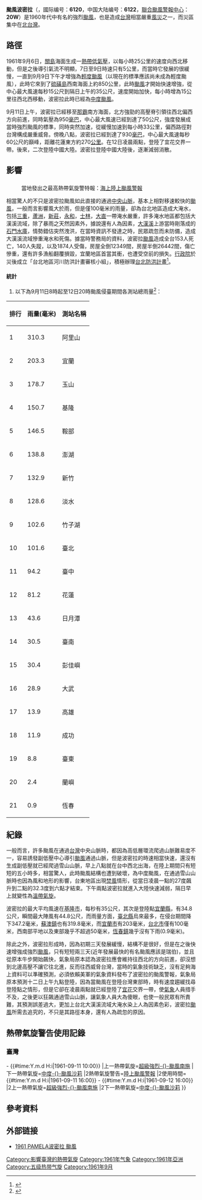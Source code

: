 {{NoteTA
|G1=TyphoonOld
|T=zh-mo:颱風柏美娜 (1961年); zh-cn:超强台风柏美娜 (1961年); zh-hk:超強颱風柏美娜 (1961年); zh-tw:強烈颱風波密拉 (1961年)
|1=zh-mo:颱風柏美娜; zh-cn:超强台风柏美娜; zh-hk:超強颱風柏美娜; zh-tw:強烈颱風波密拉
|2=zh-mo:柏美娜; zh-cn:柏美娜; zh-hk:柏美娜; zh-tw:波密拉
}}
{{Redirect2|波密拉颱風|其他同名颱風|颱風波密拉}}
{{颱風基礎資訊
|颱風名稱              = 颱風波密拉
|外文名稱              = Typhoon Pamela
|外文語言              = 英語
|十分鐘平均風速JMA      = 
|二分鐘平均風速         = 79|NMC=m/s
|一分鐘平均風速         = 155|SSHS=knot<!--JTWC-->
|一分鐘平均風速CWB      = 65|CWB=m/s
|代表圖像              = 
|代表圖像名稱          = 
|形成日期              = 1961年9月8日
|消散日期              = 1961年9月12日
|最低氣壓              = 915
|財產損失              = 500萬[[美元|美元]] 
|死傷人數              = {{TWN}}158死121失蹤
|影響地區              = [[File:Flag_of_US_Occupied_Ryukyu_Islands.svg|22px]] [[美國統治琉球時期|美治琉球]]<br>{{TWN}}<br>{{CHNML}}<!--影響地區只用{{CHNML}}就可以，因為影響的地區並不是影響的省份-->
|備註                  = 
|颱風路徑圖            = Pamela 1961 track.png
|風季年份              = 1961
|風季位置              = 太平洋
}}
'''颱風波密拉'''（{{lang-en|'''Typhoon Pamela'''}}，國际编号：'''6120'''，中国大陆编号：'''6122'''，[[聯合颱風警報中心|聯合颱風警報中心]]：'''20W'''）是1960年代中有名的強烈[[颱風|颱風]]，也是造成[[台灣|台灣]]相當嚴重[[風災|風災]]之一，而災區集中在[[北台灣|北台灣]]。

==路徑==
1961年9月6日，[[關島|關島]]海面生成一[[熱帶低氣壓|熱帶低氣壓]]，以每小時25公里的速度向西北移動，但是之後導引氣流不明顯，7日至9日時速只有5公里，而當時它發展的很緩慢，一直到9月9日下午才增強為[[輕度颱風|輕度颱風]]（以現在的標準應該尚未成為輕度颱風），此時它來到了[[硫磺島|硫磺島]]西南海面上約850公里，此時[[颱風|颱風]]才開始快速增強，從中心最大風速每秒15公尺到隔日上午的35公尺，速度開始加快，每小時增為15公里往西北西移動，波密拉此時已經為[[中度颱風|中度颱風]]。

9月11日上午，波密拉已經移至[[那霸|那霸]]南方海面，北方強勁的高壓脊引領往西北偏西方向前進，同時氣壓為950[[毫巴|毫巴]]，中心最大風速已經到達了50公尺，強度發展成當時強烈颱風的標準，同時突然加速，從緩慢加速到每小時33公里，偏西路徑對台灣構成嚴重威脅。傍晚八點，波密拉已經到達了930[[毫巴|毫巴]]，中心最大風速每秒60公尺的巔峰，距離花蓮東方約270[[公里|公里]]。在12日凌晨兩點，登陸了宜花交界一帶。後來，二次登陸中國大陸。波密拉登陸中國大陸後，逐漸減弱消散。

==影響==

==={{TWN}}===
{{TWTY Wind|avg|彭佳嶼=34.6|基隆=35|臺北=26.2|新竹=33.4|宜蘭=34.8|花蓮=23|成功=20.5|臺東=18.2|大武=9.3|蘭嶼=25.7|臺中=17.8|臺南=13.5|高雄=17.2|恆春=15.7|澎湖=28|Remark=新竹氣象站測得自1949年以來最大持續風力紀錄}}
{{TWTY Wind|gust|彭佳嶼=42|基隆=42.5|臺北=37.4|新竹=42.7|宜蘭=44.8|花蓮=27.2|成功=26.9|臺東=22.3|大武=20.1|蘭嶼=35.2|臺中=30.7|臺南=26.6|恆春=18.3|澎湖=34.2|Remark=新竹氣象站測得自1949年以來最大陣風紀錄}}
:當地發出之最高熱帶氣旋警特報：[[海上颱風警報|海上]][[陸上颱風警報|陸上颱風警報]]
相當驚人的不只是波密拉颱風如此直接的通過[[中央山脈|中央山脈]]，基本上相對移速較快的[[颱風|颱風]]，一般而言影響風大於雨，但是僅100毫米的雨量，卻為台北地區造成大淹水，包括[[三重區|三重]]，[[蘆洲區|蘆洲]]，[[新莊區|新莊]]，[[永和區|永和]]，[[士林區|士林]]，[[大直|大直]]一帶淹水嚴重，許多淹水地區都包括大漢溪流域，除了暴雨之天然因素外，據說還有人為因素，[[大漢溪|大漢溪]]上游當時剛落成的[[石門水庫_(臺灣)|石門水庫]]，情勢錯估突然洩洪，在當時資訊不發達之時，民眾疏忽而未防備，造成大漢溪流域慘重淹水和死傷。據當時警務局的資料，波密拉[[颱風|颱風]]造成全台153人死亡，140人失蹤，以及1874人受傷，房屋全倒12349間，房屋半倒26442間，傷亡慘重，還有許多漁船翻覆損毀，宜蘭地區首當其衝，也遭受空前的損失。[[行政院|行政院]]於災後成立「台北地區河川防洪計畫審核小組」，積極辦理[[台北防洪計畫|台北防洪計畫]]<ref>{{cite web |author1=楊學涑 |title=台北地區防洪計畫紀要 |url=http://www.hydraulic.org.tw/new/upfile/post/台北地區防洪計畫紀要-楊學涑.pdf |website=水利技師公會聯合資訊網 |archiveurl=https://web.archive.org/web/20190926001812/http://www.hydraulic.org.tw/new/upfile/post/%E5%8F%B0%E5%8C%97%E5%9C%B0%E5%8D%80%E9%98%B2%E6%B4%AA%E8%A8%88%E7%95%AB%E7%B4%80%E8%A6%81-%E6%A5%8A%E5%AD%B8%E6%B6%91.pdf |archivedate=2019-09-26 |dead-url=no |page=5 |access-date=2019-11-17 }}</ref>。
====統計====
{{臺灣颱風風速紀錄}}
#以下為9月11日8時起至12日20時颱風侵臺期間各測站總雨量<ref>{{Cite web |url=http://rdc11.cwb.gov.tw/TDB/ntdb/pageControl/typhoon?year=1961&num=196120&name=PAMELA&from_warning=true |title=1961 年波密拉(PAMELA)颱風 |access-date=2016-07-10 |archive-url=https://web.archive.org/web/20160816084657/http://rdc11.cwb.gov.tw/TDB/ntdb/pageControl/typhoon?year=1961&num=196120&name=PAMELA&from_warning=true |archive-date=2016-08-16 |dead-url=yes }}</ref>：
{| class="wikitable sortable"
|-
! 排行 !! 雨量(毫米) !! 測站名稱 
|-
|1||310.3||阿里山
|-
|2||203.3||宜蘭
|-
|3||178.7||玉山
|-
|4||150.7||基隆
|-
|5||146.5||鞍部
|-
|6||138.8||澎湖
|-
|7||132.9||新竹
|-
|8||128.6||淡水
|-
|9||102.6||竹子湖
|-
|10||101.6||臺北
|-
|11||94.2||臺中
|-
|12||81.2||花蓮
|-
|13||43.6||日月潭
|-
|14||30.5||臺南
|-
|15||30.4||彭佳嶼
|-
|16||28.9||大武
|-
|17||13.9||高雄
|-
|18||11.9||成功
|-
|19||8.8||臺東
|-
|20||2.4||蘭嶼
|-
|21||0.9||恆春
|}

==紀錄==
一般而言，許多颱風在通過[[台灣|台灣]]中央山脈時，都因為高低層環流爬過山脈難易度不一，容易誘發副低壓中心導引[[颱風|颱風]]通過山脈，但是波密拉的時速相當快速，還沒有生成副低壓就已經爬過雪山山脈，早上八點就在台中西北出海，在陸上期間只有短短的五小時多，相當驚人，此時颱風結構也遭到破壞，為中度颱風，在通過雪山山脈時也因為風和地形的影響，台東地區出現[[焚風|焚風]]情形，從當日凌晨一點的27度飆升到二點的32.3度到六點才結束。下午兩點波密拉就進入大陸快速減弱，隔日早上就變性為[[溫帶氣旋|溫帶氣旋]]。

波密拉的最大平均風速在[[基隆市|基隆市]]，每秒有35公尺，其次是登陸點[[宜蘭縣|宜蘭縣]]，有34.8公尺，瞬間最大陣風有44.8公尺，而雨量方面，[[新北市|臺北縣]]烏來最多，在侵台期間降下347.2毫米，[[蘇澳鎮_(臺灣)|蘇澳鎮]]也有319.8毫米，而[[宜蘭市|宜蘭市]]有203毫米，[[台北市|台北市]]僅有100毫米，西南部平地以及東部幾乎不超過50毫米，[[恆春鎮|恆春鎮]]幾乎沒有下雨(0.9毫米)。

除此之外，波密拉形成時，因為初期三天發展緩慢，結構不是很好，但是在之後快速增強成強烈[[颱風|颱風]]，只有短短兩三天(近年發展最快的有名颱風應該是瑞伯)，並且從原本牛步開始飆快，氣象局原本認為波密拉應會維持往西北的方向前進，卻沒想到北邊高壓不讓它往北進，反而往西威脅台灣，當時的氣象技術缺乏，沒有足夠海上資料可以準確預測，必須依賴美軍的氣象資料發布了波密拉的颱風警報，氣象局原本預測十二日上午九點登陸，因為當颱風在登陸台灣東部時，時有速度趨緩找尋登陸點之情形，但是它卻在凌晨兩點就已經登陸了[[宜蘭縣|宜]][[花蓮縣|花]]交界一帶，使[[氣象|氣象]]人員措手不及，之後更以狂飆通過雪山山脈，讓氣象人員大為傻眼，也使一般民眾有所責難，其預測誤差過大，更加上台北大漢溪流域大淹水染上人為因素色彩，波密拉[[颱風|颱風]]所需去追究的，不只是其路徑本身，還有人為疏忽的原因。

==熱帶氣旋警告使用記錄==
===臺灣===
{{熱帶氣旋警告使用記錄
|氣象台={{flagicon|Taiwan}}[[中央氣象局|中央氣象局]]
|警告系統=颱風警報
|熱帶氣旋警告=[[海上颱風警報|海上颱風警報]]
|使用時間={{#time:Y.m.d H:i|1961-09-11 10:00}} - {{#time:Y.m.d H:i|1961-09-11 10:00}}
|上一熱帶氣旋=[[颱風南施_(1961年)|超級強烈-{}-颱風南施]]
|下一熱帶氣旋=[[颱風沙莉_(1961年)|中度-{}-颱風沙莉]]
|2熱帶氣旋警告=[[陸上颱風警報|陸上颱風警報]]
|2使用時間={{#time:Y.m.d H:i|1961-09-11 16:00}} - {{#time:Y.m.d H:i|1961-09-12 16:00}}
|2上一熱帶氣旋=[[颱風南施_(1961年)|超級強烈-{}-颱風南施]]
|2下一熱帶氣旋=[[颱風沙莉_(1961年)|中度-{}-颱風沙莉]]
}}

==參考資料==

{{Reflist|25em}}

== 外部链接 ==
*[http://photino.cwb.gov.tw/tyweb/tyfnweb/htm/1954pamela.htm 1961 PAMELA波密拉 颱風]

{{台灣颱風}}
{{DEFAULTSORT:Pamela}}
[[Category:影響臺灣的熱帶氣旋|Category:影響臺灣的熱帶氣旋]]
[[Category:1961年气象|Category:1961年气象]]
[[Category:1961年亞洲|Category:1961年亞洲]]
[[Category:五级热带气旋|Category:五级热带气旋]]
[[Category:1961年9月|Category:1961年9月]]